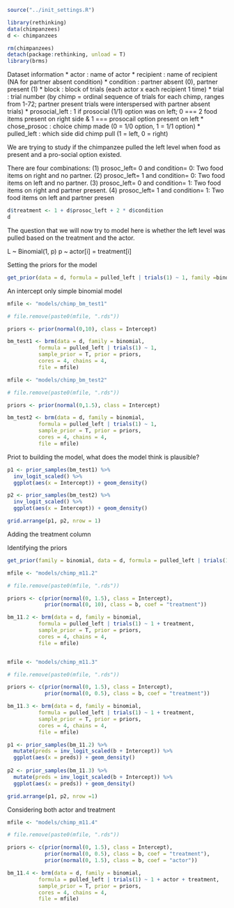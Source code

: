 ```r

source("../init_settings.R")

library(rethinking)
data(chimpanzees)
d <- chimpanzees

rm(chimpanzees)
detach(package:rethinking, unload = T)
library(brms)

```

Dataset information
* actor : name of actor
* recipient : name of recipient (NA for partner absent condition)
* condition : partner absent (0), partner present (1)
* block : block of trials (each actor x each recipient 1 time)
* trial : trial number (by chimp = ordinal sequence of trials for each chimp, ranges from 1-72; partner present trials were interspersed with partner absent trials)
* prosocial_left : 1 if prosocial (1/1) option was on left; 0 === 2 food items present on right side & 1 === prosocail option present on left
* chose_prosoc : choice chimp made (0 = 1/0 option, 1 = 1/1 option)
* pulled_left : which side did chimp pull (1 = left, 0 = right)

We are trying to study if the chimpanzee pulled the left level when food as present and a pro-social option existed.

There are four combinations:
(1) prosoc_left= 0 and condition= 0: Two food items on right and no partner.
(2) prosoc_left= 1 and condition= 0: Two food items on left and no partner.
(3) prosoc_left= 0 and condition= 1: Two food items on right and partner present.
(4) prosoc_left= 1 and condition= 1: Two food items on left and partner presen

```r

d$treatment <- 1 + d$prosoc_left + 2 * d$condition
d
```

The question that we will now try to model here is whether the left level was pulled based on the treatment and the actor.

L ~ Binomial(1, p)
p ~ actor[i] = treatment[i]

Setting the priors for the model
```r

get_prior(data = d, formula = pulled_left | trials(1) ~ 1, family =binomial)

```

An intercept only simple binomial model

```r

mfile <- "models/chimp_bm_test1"

# file.remove(paste0(mfile, ".rds"))

priors <- prior(normal(0,10), class = Intercept)

bm_test1 <- brm(data = d, family = binomial,
          formula = pulled_left | trials(1) ~ 1,
          sample_prior = T, prior = priors,
          cores = 4, chains = 4,
          file = mfile)

mfile <- "models/chimp_bm_test2"

# file.remove(paste0(mfile, ".rds"))

priors <- prior(normal(0,1.5), class = Intercept)

bm_test2 <- brm(data = d, family = binomial,
          formula = pulled_left | trials(1) ~ 1,
          sample_prior = T, prior = priors,
          cores = 4, chains = 4,
          file = mfile)

```

Priot to building the model, what does the model think is plausible?
```r

p1 <- prior_samples(bm_test1) %>% 
  inv_logit_scaled() %>%
  ggplot(aes(x = Intercept)) + geom_density()

p2 <- prior_samples(bm_test2) %>% 
  inv_logit_scaled() %>%
  ggplot(aes(x = Intercept)) + geom_density()

grid.arrange(p1, p2, nrow = 1)
```

Adding the treatment column

Identifying the priors
```r

get_prior(family = binomial, data = d, formula = pulled_left | trials(1) ~ 1 + treatment)

```


```r

mfile <- "models/chimp_m11.2"

# file.remove(paste0(mfile, ".rds"))

priors <- c(prior(normal(0, 1.5), class = Intercept),
            prior(normal(0, 10), class = b, coef = "treatment"))

bm_11.2 <- brm(data = d, family = binomial,
          formula = pulled_left | trials(1) ~ 1 + treatment,
          sample_prior = T, prior = priors,
          cores = 4, chains = 4,
          file = mfile)


mfile <- "models/chimp_m11.3"

# file.remove(paste0(mfile, ".rds"))

priors <- c(prior(normal(0, 1.5), class = Intercept),
            prior(normal(0, 0.5), class = b, coef = "treatment"))

bm_11.3 <- brm(data = d, family = binomial,
          formula = pulled_left | trials(1) ~ 1 + treatment,
          sample_prior = T, prior = priors,
          cores = 4, chains = 4,
          file = mfile)

```

```r

p1 <- prior_samples(bm_11.2) %>%
  mutate(preds = inv_logit_scaled(b + Intercept)) %>%
  ggplot(aes(x = preds)) + geom_density()
  
p2 <- prior_samples(bm_11.3) %>%
  mutate(preds = inv_logit_scaled(b + Intercept)) %>%
  ggplot(aes(x = preds)) + geom_density()

grid.arrange(p1, p2, nrow =1)

```

Considering both actor and treatment

```r

mfile <- "models/chimp_m11.4"

# file.remove(paste0(mfile, ".rds"))

priors <- c(prior(normal(0, 1.5), class = Intercept),
            prior(normal(0, 0.5), class = b, coef = "treatment"),
            prior(normal(0, 1.5), class = b, coef = "actor"))

bm_11.4 <- brm(data = d, family = binomial,
          formula = pulled_left | trials(1) ~ 1 + actor + treatment,
          sample_prior = T, prior = priors,
          cores = 4, chains = 4,
          file = mfile)

```

```r


```